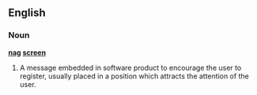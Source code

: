 ==English==

===Noun===
'''[[nag]] [[screen]]'''

# A message embedded in software product to encourage the user to register, usually placed in a position which attracts the attention of the user.